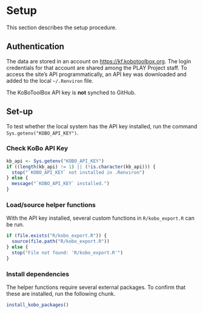 # Setup {-}

This section describes the setup procedure.

## Authentication {-}

The data are stored in an account on <https://kf.kobotoolbox.org>. 
The login credentials for that account are shared among the PLAY Project staff. 
To access the site's API programmatically, an API key was downloaded and added to the local `~/.Renviron` file.

<!-- https://bookdown.org/yihui/bookdown/html.html#callout-blocks -->
::: {.rmdimportant}
The KoBoToolBox API key is **not** synched to GitHub.
:::


## Set-up {-}

To test whether the local system has the API key installed, run the command `Sys.getenv("KOBO_API_KEY")`. 

### Check KoBo API Key{-}

```r
kb_api <- Sys.getenv("KOBO_API_KEY")
if ((length(kb_api) != 1) || (!is.character(kb_api))) {
  stop("`KOBO_API_KEY` not installed in .Renviron")
} else {
  message("`KOBO_API_KEY` installed.")
}
```

### Load/source helper functions {-}

With the API key installed, several custom functions in `R/kobo_export.R` can be run.

```r
if (file.exists("R/kobo_export.R")) {
  source(file.path("R/kobo_export.R"))
} else {
  stop("File not found: 'R/kobo_export.R'")
}
```

### Install dependencies {-}

The helper functions require several external packages. To confirm that these are installed, run the following chunk.

```r
install_kobo_packages()
```

